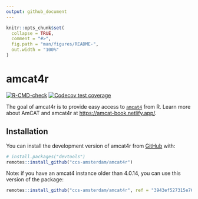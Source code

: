 ```yaml
---
output: github_document
---
```


<!-- README.md is generated from README.Rmd. Please edit that file -->

```r
knitr::opts_chunk$set(
  collapse = TRUE,
  comment = "#>",
  fig.path = "man/figures/README-",
  out.width = "100%"
)
```

# amcat4r

<!-- badges: start -->
[![R-CMD-check](https://github.com/ccs-amsterdam/amcat4r/actions/workflows/R-CMD-check.yaml/badge.svg)](https://github.com/ccs-amsterdam/amcat4r/actions/workflows/R-CMD-check.yaml)
[![Codecov test coverage](https://codecov.io/gh/ccs-amsterdam/amcat4r/branch/main/graph/badge.svg)](https://app.codecov.io/gh/ccs-amsterdam/amcat4r?branch=main)
<!-- badges: end -->

The goal of amcat4r is to provide easy access to [`amcat4`](https://github.com/ccs-amsterdam/amcat4) from R.
Learn more about AmCAT and amcat4r at <https://amcat-book.netlify.app/>.

## Installation

You can install the development version of amcat4r from [GitHub](https://github.com/) with:

``` r
# install.packages("devtools")
remotes::install_github("ccs-amsterdam/amcat4r")
```

Note: if you have an amcat4 instance older than 4.0.14, you can use this version of the package:

``` r
remotes::install_github("ccs-amsterdam/amcat4r", ref = "3943ef527315e76205f258b34a3b9d14a67b5f72")
```
